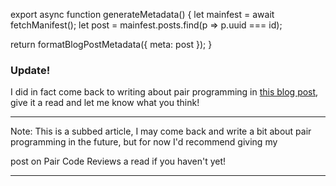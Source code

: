 

export async function generateMetadata() {
  let mainfest = await fetchManifest();
  let post = mainfest.posts.find(p => p.uuid === id);

  return formatBlogPostMetadata({ meta: post });
}

<BlogPage id={id}>


### Update!

I did in fact come back to writing about pair programming in
[this blog post](/blog/2023/november/pair-programming), give it a read and let me
know what you think!

---

Note: This is a subbed article, I may come back and write a bit about pair
programming in the future, but for now I'd recommend giving my

<Link href="/blog/2020/december/pair-code-reviews">post on Pair Code Reviews</Link> a
read if you haven't yet!

<Spacer />

---

<Spacer />


</BlogPage>